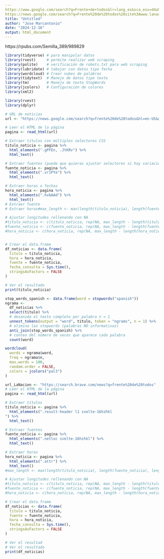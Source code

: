 --- 
https://www.google.com/search?q=Frente+de+todos&lr=lang_es&sca_esv=d4a5450862dcd9df&rlz=1C1GCEU_esAR1104AR1105&tbs=lr:lang_1es,cdr:1,cd_min:01/01/2019,cd_max:01/01/2024,sbd:1&tbm=nws&sxsrf=ADLYWILj7jGuqglFK0Md8RFuSd-fNa5TzA:1734366592615&source=lnt&sa=X&ved=2ahUKEwj72qaF26yKAxXqq5UCHT2DA_8QpwV6BAgCEBk&biw=1600&bih=757&dpr=1
https://news.google.com/search?q=Frente%20de%20todos%20site%3Awww.lanacion.com.ar&hl=en-US&gl=US&ceid=US%3Aen
title: "Untitled"
author: "Jose Marcantonio"
date: "2024-12-16"
output: html_document
---
https://rpubs.com/Semilla_389/989829
```{r setup, include=FALSE}
library(tidyverse) # para manipular datos
library(rvest)     # permite realizar web scraping
library(polite)    # verificación de robots.txt para web scraping
library(lubridate) # tabajar con datos tipo fecha
library(wordcloud) # Crear nubes de palabras
library(tidytext)  # Manejo de datos tipo texto 
library(tm)        # Manejo de texto StopWords
library(jcolors)   # Configuración de colores
library(xml2)
```

```{r cars}
library(rvest)
library(dplyr)

# URL de noticias
url <- "https://news.google.com/search?q=frente%20de%20todos&hl=en-US&gl=US&ceid=US%3Aen"

# Leer el HTML de la página
pagina <- read_html(url)

# Extraer títulos con múltiples selectores CSS
titulo_noticia <- pagina %>%
  html_elements(".gPFEn, .JtKRv") %>%
  html_text()

# Extraer fuentes (puede que quieras ajustar selectores si hay variación)
fuente_noticia <- pagina %>%
  html_elements(".vr1PYe") %>%
  html_text()

# Extraer horas o fechas
hora_noticia <- pagina %>%
  html_elements(".hvbAAd") %>%
  html_text()
# Extraer fuente
# Extraer horas#max_length <- max(length(titulo_noticia), length(fuente_noticia), length(hora_noticia))

# Ajustar longitudes rellenando con NA
#titulo_noticia <- c(titulo_noticia, rep(NA, max_length - length(titulo_noticia)))
#fuente_noticia <- c(fuente_noticia, rep(NA, max_length - length(fuente_noticia)))
#hora_noticia <- c(hora_noticia, rep(NA, max_length - length(hora_noticia)))


# Crear el data.frame
df_noticias <- data.frame(
  titulo = titulo_noticia,
  hora = hora_noticia,
  fuente = fuente_noticia,
  fecha_consulta = Sys.time(),
  stringsAsFactors = FALSE
)

# Ver el resultado
print(titulo_noticia)

```
```{r pressure, echo=FALSE}
stop_words_spanish <- data.frame(word = stopwords("spanish"))
ngrama <-
  df_noticias %>%
  select(titulo) %>%
  # desanida el texto completo por palabra n = 1
  unnest_tokens(output = "word", titulo, token = "ngrams", n = 1) %>%
  # elimina las stopwords (palabras NO informativas)
  anti_join(stop_words_spanish) %>%
  # conteo del número de veces que aparece cada palabra
  count(word)

```

```{r}
wordcloud(
  words = ngrama$word,
  freq = ngrama$n,
  max.words = 100,
  random.order = FALSE,
  colors = jcolors("pal3")
)
```
```{r}
url_LaNacion <- "https://search.brave.com/news?q=frente%20de%20todos" 
# Leer el HTML de la página
pagina <- read_html(url)

# Extraer títulos
titulo_noticia <- pagina %>%
  html_elements(".result-header l1 svelte-16hzhkl
") %>%
  html_text()

# Extraer fuentes
fuente_noticia <- pagina %>%
  html_elements(".netloc svelte-16hzhkl") %>%
  html_text()

# Extraer horas
hora_noticia <- pagina %>%
  html_elements(".attr") %>%
  html_text()
#max_length <- max(length(titulo_noticia), length(fuente_noticia), length(hora_noticia))

# Ajustar longitudes rellenando con NA
#titulo_noticia <- c(titulo_noticia, rep(NA, max_length - length(titulo_noticia)))
#fuente_noticia <- c(fuente_noticia, rep(NA, max_length - length(fuente_noticia)))
#hora_noticia <- c(hora_noticia, rep(NA, max_length - length(hora_noticia)))

# Crear el data.frame
df_noticias <- data.frame(
  titulo = titulo_noticia,
  fuente = fuente_noticia,
  hora = hora_noticia,
  fecha_consulta = Sys.time(),
  stringsAsFactors = FALSE
)

# Ver el resultad
# Ver el resultado
print(df_noticias)
```

